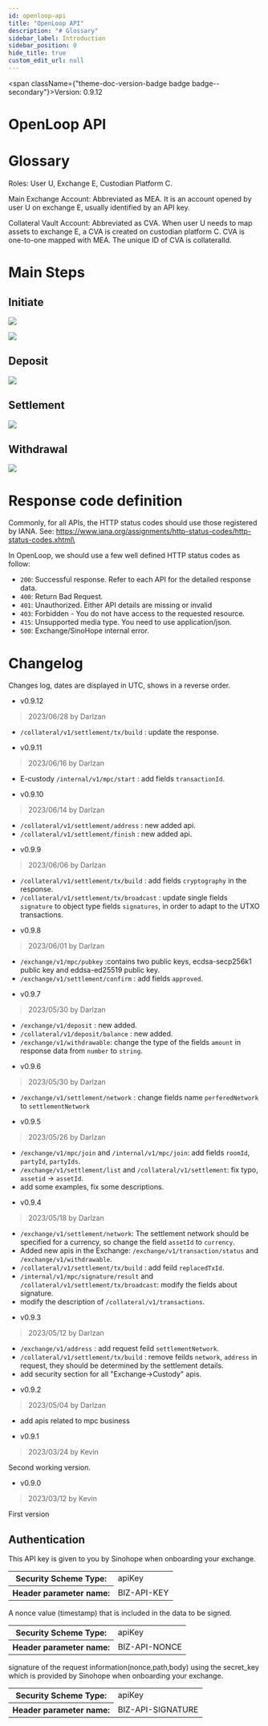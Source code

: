 ```yaml
---
id: openloop-api
title: "OpenLoop API"
description: "# Glossary"
sidebar_label: Introduction
sidebar_position: 0
hide_title: true
custom_edit_url: null
---
```



<span className={"theme-doc-version-badge badge badge--secondary"}>Version: 0.9.12</span>

# OpenLoop API





# Glossary

Roles: User U, Exchange E, Custodian Platform C.

Main Exchange Account: Abbreviated as MEA. It is an account opened by user U on exchange E, usually identified by an API key.

Collateral Vault Account: Abbreviated as CVA. When user U needs to map assets to exchange E, a CVA is created on custodian platform C. CVA is one-to-one mapped with MEA. The unique ID of CVA is collateralId.


# Main Steps

## Initiate

![](./images/setup_cva_share.png)

![](./images/setup_seq.png)

## Deposit

![](./images/deposit.png)

## Settlement

![](./images/settlement.png)

## Withdrawal

![](./images/withdraw.png)

# Response code definition

Commonly, for all APIs, the HTTP status codes should use those registered by IANA.
See: <https://www.iana.org/assignments/http-status-codes/http-status-codes.xhtml\>

In OpenLoop, we should use a few well defined HTTP status codes as follow:

- `200`: Successful response. Refer to each API for the detailed response data.
- `400`: Return Bad Request.
- `401`: Unauthorized. Either API details are missing or invalid
- `403`: Forbidden - You do not have access to the requested resource.
- `415`: Unsupported media type. You need to use application/json.
- `500`: Exchange/SinoHope internal error.

# Changelog

Changes log, dates are displayed in UTC, shows in a reverse order.

* v0.9.12
> 2023/06/28 by Darlzan

- `/collateral/v1/settlement/tx/build` : update the response.

* v0.9.11
> 2023/06/16 by Darlzan

- E-custody `/internal/v1/mpc/start` : add fields `transactionId`.

* v0.9.10
> 2023/06/14 by Darlzan

- `/collateral/v1/settlement/address` : new added api.
- `/collateral/v1/settlement/finish` : new added api.

* v0.9.9
> 2023/06/06 by Darlzan

- `/collateral/v1/settlement/tx/build` : add fields `cryptography` in the response.
- `/collateral/v1/settlement/tx/broadcast` : update single fields `signature` to object type fields `signatures`, in order to adapt to the UTXO transactions.

* v0.9.8
> 2023/06/01 by Darlzan

- `/exchange/v1/mpc/pubkey` :contains two public keys, ecdsa-secp256k1 public key and eddsa-ed25519 public key.
- `/exchange/v1/settlement/confirm` : add fields `approved`.

* v0.9.7
> 2023/05/30 by Darlzan

- `/exchange/v1/deposit` : new added.
- `/collateral/v1/deposit/balance` : new added.
- `/exchange/v1/withdrawable`: change the type of the fields `amount` in response data from `number` to `string`.

* v0.9.6
> 2023/05/30 by Darlzan

- `/exchange/v1/settlement/network` : change fields name `perferedNetwork` to `settlementNetwork`

* v0.9.5
> 2023/05/26 by Darlzan

- `/exchange/v1/mpc/join` and `/internal/v1/mpc/join`: add fields `roomId`, `partyId`, `partyIds`.
- `/exchange/v1/settlement/list` and `/collateral/v1/settlement`: fix typo, `assetid` -\> `assetId`.
- add some examples, fix some descriptions.

* v0.9.4
> 2023/05/18 by Darlzan

- `/exchange/v1/settlement/network`: The settlement network should be specified for a currency, so change the field `assetId` to `currency`.
- Added new apis in the Exchange: `/exchange/v1/transaction/status` and `/exchange/v1/withdrawable`.
- `/collateral/v1/settlement/tx/build` : add feild `replacedTxId`.
- `/internal/v1/mpc/signature/result` and `/collateral/v1/settlement/tx/broadcast`: modify the fields about signature.
- modify the description of `/collateral/v1/transactions`.

* v0.9.3
> 2023/05/12 by Darlzan

- `/exchange/v1/address` : add request feild `settlementNetwork`.
- `/collateral/v1/settlement/tx/build` : remove feilds `network`, `address` in request, they should be determined by the settlement details.
- add security section for all "Exchange-\>Custody" apis.

* v0.9.2
> 2023/05/04 by Darlzan

- add apis related to mpc business

* v0.9.1
> 2023/03/24 by Kevin

Second working version.
* v0.9.0
> 2023/03/12 by Kevin

First version

<div style={{"marginBottom":"2rem"}}><h2 id={"authentication"} style={{"marginBottom":"1rem"}}>Authentication</h2><SchemaTabs className={"openapi-tabs__security-schemes"}><TabItem label={"API Key: ApiKeyAuth"} value={"ApiKeyAuth"}>

This API key is given to you by Sinohope when onboarding your exchange.

<div><table><tbody><tr><th>Security Scheme Type:</th><td>apiKey</td></tr><tr><th>Header parameter name:</th><td>BIZ-API-KEY</td></tr></tbody></table></div></TabItem><TabItem label={"API Key: ApiNonce"} value={"ApiNonce"}>

A nonce value (timestamp) that is included in the data to be signed.

<div><table><tbody><tr><th>Security Scheme Type:</th><td>apiKey</td></tr><tr><th>Header parameter name:</th><td>BIZ-API-NONCE</td></tr></tbody></table></div></TabItem><TabItem label={"API Key: ApiSig"} value={"ApiSig"}>

signature of the request information(nonce,path,body) using the secret_key which is provided by Sinohope when onboarding your exchange.

<div><table><tbody><tr><th>Security Scheme Type:</th><td>apiKey</td></tr><tr><th>Header parameter name:</th><td>BIZ-API-SIGNATURE</td></tr></tbody></table></div></TabItem></SchemaTabs></div>